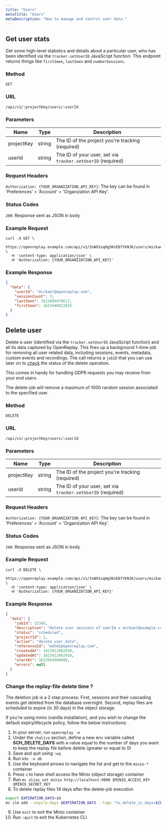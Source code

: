 ```yaml
---
title: "Users"
metaTitle: "Users"
metaDescription: "How to manage and control user data."
---
```


## Get user stats

Get some high-level statistics and details about a particular user, who has been identified via the `tracker.setUserID` JavaScript function. This endpoint returns things like `firstSeen`, `lastSeen` and `numberSessions`.

### Method
`GET`

### URL
`/api/v1/:projectKey/users/:userId`

### Parameters

| Name | Type | Description |
|----------|-------------|-------------|
| projectKey | string | The ID of the project you're tracking (required) |
| userId | string | The ID of your user, set via `tracker.setUserID` (required) |

### Request Headers

`Authorization: {YOUR_ORGANIZATION_API_KEY}`: The key can be found in 'Preferences' > 'Account' > 'Organization API Key'.

### Status Codes

`200`: Response sent as JSON in body

### Example Request

```shell
curl -X GET \
  https://openreplay.example.com/api/v1/3sWXSsqHgSKnE87YkNJK/users/mickael@openreplay.com \
  -H 'content-type: application/json' \
  -H 'Authorization: {YOUR_ORGANIZATION_API_KEY}'
```

### Example Response

```json
{
  "data": {
    "userId": "mickael@openreplay.com",
    "sessionCount": 3,
    "lastSeen": 1623689478617,
    "firstSeen": 1623440822825
  }
}
```

## Delete user

Delete a user (identified via the `tracker.setUserID` JavaScript function) and all its data captured by OpenReplay. This fires up a background 1-time-job for removing all user related data, including sessions, events, metadata, custom events and recordings. The call returns a `jobID` that you can use later on to [check](/api/jobs#getjobdetails) the status of the delete operation.

This comes in handy for handling GDPR requests you may receive from your end users.

<Aside type="note">
	The delete-job will remove a maximum of 1000 random session associated to the specified user.
</Aside>


### Method
`DELETE`

### URL
`/api/v1/:projectKey/users/:userId`

### Parameters

| Name | Type | Description |
|----------|-------------|-------------|
| projectKey | string | The ID of the project you're tracking (required) |
| userId | string | The ID of your user, set via `tracker.setUserID` (required) |

### Request Headers

`Authorization: {YOUR_ORGANIZATION_API_KEY}`: The key can be found in 'Preferences' > 'Account' > 'Organization API Key'.

### Status Codes

`200`: Response sent as JSON in body

### Example Request

```shell
curl -X DELETE \
  https://openreplay.example.com/api/v1/3sWXSsqHgSKnE87YkNJK/users/mickael@example.com \
  -H 'content-type: application/json' \
  -H 'Authorization: {YOUR_ORGANIZATION_API_KEY}'
```

### Example Response

```json
{
  "data": {
    "jobId": 22345,
    "description": "Delete user sessions of userId = mickael@example.com",
    "status": "scheduled",
    "projectId": 1,
    "action": "delete_user_data",
    "referenceId": "mehdi@openreplay.com",
    "createdAt": 1623912962910,
    "updatedAt": 1623912962910,
    "startAt": 1623954600000,
    "errors": null
  }
}
```

### Change the replay-file delete time ? 

The deletion job is a 2 step process: First, sessions and their cascading events get deleted from the database overnight. Second, replay files are scheduled to expire (in 30 days) in the object storage.

If you're using minio (vanilla installation), and you wish to change the default expiry/lifecycle policy, follow the below instructions:
1. In your server, run `openreplay -e`
2. Under the `chalice` section, define a new env variable called **SCH_DELETE_DAYS** with a value equal to the number of days you want to keep the replay file before delete (greater or equal to 0)
3. Save and quit using `:wq`
4. Run `k9s -n db`
5. Use the keyboard arrows to navigate the list and get to the `minio-*` container
6. Press `s` to have shell access the Minio (object storage) container
7. Run `mc alias set minio http://localhost:9000 $MINIO_ACCESS_KEY $MINIO_SECRET_KEY`
8. To delete replay files 14 days after the delete-job execution

```bash
export EXPIRATION_DAYS=14
mc ilm add --expiry-days $EXPIRATION_DAYS --tags "to_delete_in_days=${EXPIRATION_DAYS}" minio/mobs
```

9. Use `exit` to exit the Minio container
10. Run `:quit` to exit the Kubernetes CLI
